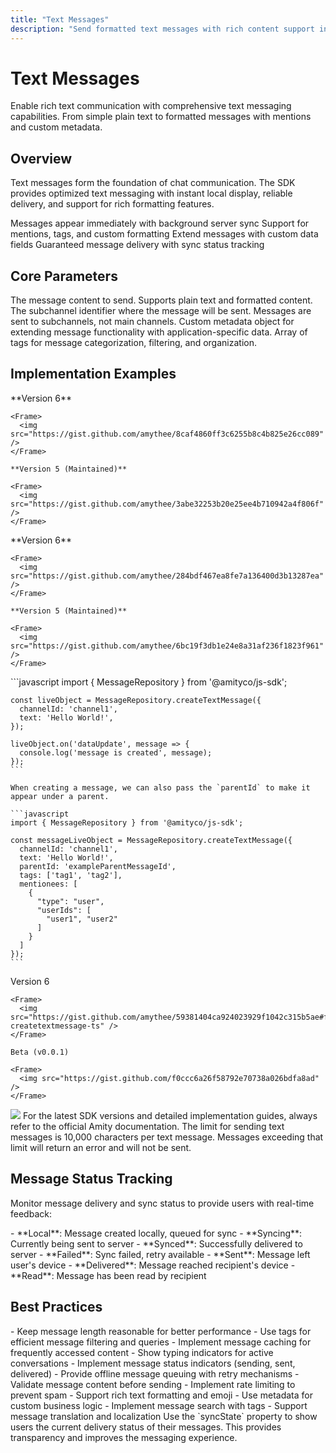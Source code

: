 ```yaml
---
title: "Text Messages"
description: "Send formatted text messages with rich content support including mentions, formatting, and metadata"
---
```


# Text Messages

Enable rich text communication with comprehensive text messaging capabilities. From simple plain text to formatted messages with mentions and custom metadata.

## Overview

Text messages form the foundation of chat communication. The SDK provides optimized text messaging with instant local display, reliable delivery, and support for rich formatting features.

<CardGroup cols={2}>
  <Card title="Instant Display" icon="lightning">
    Messages appear immediately with background server sync
  </Card>
  <Card title="Rich Formatting" icon="text">
    Support for mentions, tags, and custom formatting
  </Card>
  <Card title="Metadata Support" icon="database">
    Extend messages with custom data fields
  </Card>
  <Card title="Reliable Delivery" icon="check-circle">
    Guaranteed message delivery with sync status tracking
  </Card>
</CardGroup>

## Core Parameters

<ParamField path="text" type="string" required>
  The message content to send. Supports plain text and formatted content.
</ParamField>

<ParamField path="subchannelId" type="string" required>
  The subchannel identifier where the message will be sent. Messages are sent to subchannels, not main channels.
</ParamField>

<ParamField path="metaData" type="object">
  Custom metadata object for extending message functionality with application-specific data.
</ParamField>

<ParamField path="tags" type="string[]">
  Array of tags for message categorization, filtering, and organization.
</ParamField>

## Implementation Examples

<Tabs>
  <Tab title="iOS">
    **Version 6**

    <Frame>
      <img src="https://gist.github.com/amythee/8caf4860ff3c6255b8c4b825e26cc089" />
    </Frame>

    **Version 5 (Maintained)**

    <Frame>
      <img src="https://gist.github.com/amythee/3abe32253b20e25ee4b710942a4f806f" />
    </Frame>
  </Tab>

  <Tab title="Android">
    **Version 6**

    <Frame>
      <img src="https://gist.github.com/amythee/284bdf467ea8fe7a136400d3b13287ea" />
    </Frame>

    **Version 5 (Maintained)**

    <Frame>
      <img src="https://gist.github.com/amythee/6bc19f3db1e24e8a31af236f1823f961" />
    </Frame>
  </Tab>

  <Tab title="JavaScript">
    ```javascript
    import { MessageRepository } from '@amityco/js-sdk';

    const liveObject = MessageRepository.createTextMessage({
      channelId: 'channel1',
      text: 'Hello World!',
    });

    liveObject.on('dataUpdate', message => {
      console.log('message is created', message);
    });
    ```

    When creating a message, we can also pass the `parentId` to make it appear under a parent.

    ```javascript
    import { MessageRepository } from '@amityco/js-sdk';

    const messageLiveObject = MessageRepository.createTextMessage({
      channelId: 'channel1',
      text: 'Hello World!',
      parentId: 'exampleParentMessageId',
      tags: ['tag1', 'tag2'],
      mentionees: [
        {
          "type": "user",
          "userIds": [
            "user1", "user2"
          ]
        }
      ]
    });
    ```
  </Tab>

  <Tab title="TypeScript">
    Version 6

    <Frame>
      <img src="https://gist.github.com/amythee/59381404ca924023929f1042c315b5ae#file-createtextmessage-ts" />
    </Frame>

    Beta (v0.0.1)

    <Frame>
      <img src="https://gist.github.com/f0ccc6a26f58792e70738a026bdfa8ad" />
    </Frame>
  </Tab>

  <Tab title="Flutter">
    <Frame>
      <img src="https://gist.github.com/amythee/cdfb7544aea37943da47bf688266ce6d#file-amitymessagetextcreate-dart" />
    </Frame>
  </Tab>
</Tabs>

<Tip>
  For the latest SDK versions and detailed implementation guides, always refer to the official Amity documentation.
</Tip>

<Warning>
  The limit for sending text messages is 10,000 characters per text message. Messages exceeding that limit will return an error and will not be sent.
</Warning>

## Message Status Tracking

Monitor message delivery and sync status to provide users with real-time feedback:

<AccordionGroup>
  <Accordion title="Sync States">
    - **Local**: Message created locally, queued for sync
    - **Syncing**: Currently being sent to server
    - **Synced**: Successfully delivered to server
    - **Failed**: Sync failed, retry available
  </Accordion>
  
  <Accordion title="Delivery Indicators">
    - **Sent**: Message left user's device
    - **Delivered**: Message reached recipient's device
    - **Read**: Message has been read by recipient
  </Accordion>
</AccordionGroup>

## Best Practices

<CardGroup cols={2}>
  <Card title="Performance" icon="zap">
    - Keep message length reasonable for better performance
    - Use tags for efficient message filtering and queries
    - Implement message caching for frequently accessed content
  </Card>
  <Card title="User Experience" icon="user">
    - Show typing indicators for active conversations
    - Implement message status indicators (sending, sent, delivered)
    - Provide offline message queuing with retry mechanisms
  </Card>
  <Card title="Content Quality" icon="shield">
    - Validate message content before sending
    - Implement rate limiting to prevent spam
    - Support rich text formatting and emoji
  </Card>
  <Card title="Integration" icon="plug">
    - Use metadata for custom business logic
    - Implement message search with tags
    - Support message translation and localization
  </Card>
</CardGroup>

<Tip>
Use the `syncState` property to show users the current delivery status of their messages. This provides transparency and improves the messaging experience.
</Tip>